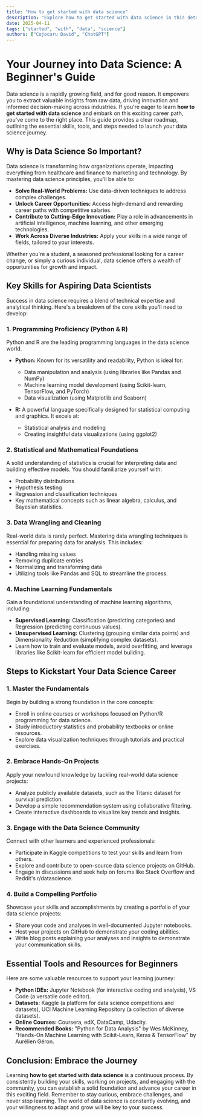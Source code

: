 ```yaml
---
title: "How to get started with data science"
description: "Explore how to get started with data science in this detailed guide, offering insights, strategies, and practical tips to enhance your understanding and application of the topic."
date: 2025-04-11
tags: ["started", "with", "data", "science"]
authors: ["Cojocaru David", "ChatGPT"]
---
```


# Your Journey into Data Science: A Beginner's Guide

Data science is a rapidly growing field, and for good reason. It empowers you to extract valuable insights from raw data, driving innovation and informed decision-making across industries. If you're eager to learn **how to get started with data science** and embark on this exciting career path, you've come to the right place. This guide provides a clear roadmap, outlining the essential skills, tools, and steps needed to launch your data science journey.

## Why is Data Science So Important?

Data science is transforming how organizations operate, impacting everything from healthcare and finance to marketing and technology. By mastering data science principles, you'll be able to:

- **Solve Real-World Problems:** Use data-driven techniques to address complex challenges.
- **Unlock Career Opportunities:** Access high-demand and rewarding career paths with competitive salaries.
- **Contribute to Cutting-Edge Innovation:** Play a role in advancements in artificial intelligence, machine learning, and other emerging technologies.
- **Work Across Diverse Industries:** Apply your skills in a wide range of fields, tailored to your interests.

Whether you're a student, a seasoned professional looking for a career change, or simply a curious individual, data science offers a wealth of opportunities for growth and impact.

## Key Skills for Aspiring Data Scientists

Success in data science requires a blend of technical expertise and analytical thinking. Here's a breakdown of the core skills you'll need to develop:

### 1. Programming Proficiency (Python & R)

Python and R are the leading programming languages in the data science world.

- **Python:** Known for its versatility and readability, Python is ideal for:

  - Data manipulation and analysis (using libraries like Pandas and NumPy)
  - Machine learning model development (using Scikit-learn, TensorFlow, and PyTorch)
  - Data visualization (using Matplotlib and Seaborn)

- **R:** A powerful language specifically designed for statistical computing and graphics. It excels at:

  - Statistical analysis and modeling
  - Creating insightful data visualizations (using ggplot2)

### 2. Statistical and Mathematical Foundations

A solid understanding of statistics is crucial for interpreting data and building effective models. You should familiarize yourself with:

- Probability distributions
- Hypothesis testing
- Regression and classification techniques
- Key mathematical concepts such as linear algebra, calculus, and Bayesian statistics.

### 3. Data Wrangling and Cleaning

Real-world data is rarely perfect. Mastering data wrangling techniques is essential for preparing data for analysis. This includes:

- Handling missing values
- Removing duplicate entries
- Normalizing and transforming data
- Utilizing tools like Pandas and SQL to streamline the process.

### 4. Machine Learning Fundamentals

Gain a foundational understanding of machine learning algorithms, including:

- **Supervised Learning:** Classification (predicting categories) and Regression (predicting continuous values).
- **Unsupervised Learning:** Clustering (grouping similar data points) and Dimensionality Reduction (simplifying complex datasets).
- Learn how to train and evaluate models, avoid overfitting, and leverage libraries like Scikit-learn for efficient model building.

## Steps to Kickstart Your Data Science Career

### 1. Master the Fundamentals

Begin by building a strong foundation in the core concepts:

- Enroll in online courses or workshops focused on Python/R programming for data science.
- Study introductory statistics and probability textbooks or online resources.
- Explore data visualization techniques through tutorials and practical exercises.

### 2. Embrace Hands-On Projects

Apply your newfound knowledge by tackling real-world data science projects:

- Analyze publicly available datasets, such as the Titanic dataset for survival prediction.
- Develop a simple recommendation system using collaborative filtering.
- Create interactive dashboards to visualize key trends and insights.

### 3. Engage with the Data Science Community

Connect with other learners and experienced professionals:

- Participate in Kaggle competitions to test your skills and learn from others.
- Explore and contribute to open-source data science projects on GitHub.
- Engage in discussions and seek help on forums like Stack Overflow and Reddit's r/datascience.

### 4. Build a Compelling Portfolio

Showcase your skills and accomplishments by creating a portfolio of your data science projects:

- Share your code and analyses in well-documented Jupyter notebooks.
- Host your projects on GitHub to demonstrate your coding abilities.
- Write blog posts explaining your analyses and insights to demonstrate your communication skills.

## Essential Tools and Resources for Beginners

Here are some valuable resources to support your learning journey:

- **Python IDEs:** Jupyter Notebook (for interactive coding and analysis), VS Code (a versatile code editor).
- **Datasets:** Kaggle (a platform for data science competitions and datasets), UCI Machine Learning Repository (a collection of diverse datasets).
- **Online Courses:** Coursera, edX, DataCamp, Udacity.
- **Recommended Books:** "Python for Data Analysis" by Wes McKinney, "Hands-On Machine Learning with Scikit-Learn, Keras & TensorFlow" by Aurélien Géron.

## Conclusion: Embrace the Journey

Learning **how to get started with data science** is a continuous process. By consistently building your skills, working on projects, and engaging with the community, you can establish a solid foundation and advance your career in this exciting field. Remember to stay curious, embrace challenges, and never stop learning. The world of data science is constantly evolving, and your willingness to adapt and grow will be key to your success.
